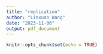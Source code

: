 ```yaml
---
title: "replication"
author: "Linxuan Wang"
date: "2023-11-06"
output: pdf_document
---
```


```r
knitr::opts_chunk$set(echo = TRUE)
```

